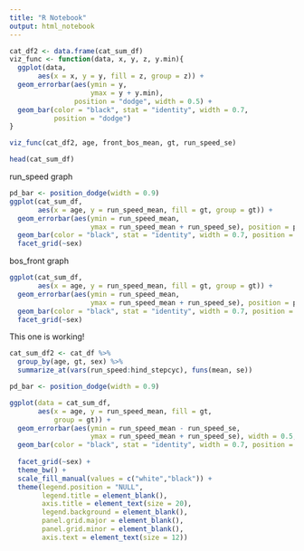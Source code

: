 ---
title: "R Notebook"
output: html_notebook
---




```{r, eval = F}
cat_df2 <- data.frame(cat_sum_df)
viz_func <- function(data, x, y, z, y.min){
  ggplot(data, 
       aes(x = x, y = y, fill = z, group = z)) + 
  geom_errorbar(aes(ymin = y, 
                    ymax = y + y.min), 
                position = "dodge", width = 0.5) +
  geom_bar(color = "black", stat = "identity", width = 0.7, 
           position = "dodge")
}

viz_func(cat_df2, age, front_bos_mean, gt, run_speed_se)
```



```{r}
head(cat_sum_df)
```







run_speed graph

```{r}
pd_bar <- position_dodge(width = 0.9)
ggplot(cat_sum_df, 
       aes(x = age, y = run_speed_mean, fill = gt, group = gt)) + 
  geom_errorbar(aes(ymin = run_speed_mean, 
                    ymax = run_speed_mean + run_speed_se), position = pd_bar, width = 0.5) +
  geom_bar(color = "black", stat = "identity", width = 0.7, position = pd_bar) +
  facet_grid(~sex)
```

bos_front graph

```{r}
ggplot(cat_sum_df, 
       aes(x = age, y = run_speed_mean, fill = gt, group = gt)) + 
  geom_errorbar(aes(ymin = run_speed_mean, 
                    ymax = run_speed_mean + run_speed_se), position = pd_bar, width = 0.5) +
  geom_bar(color = "black", stat = "identity", width = 0.7, position = pd_bar) +
  facet_grid(~sex)


```

This one is working!
```{r,eval = F}
cat_sum_df2 <- cat_df %>% 
  group_by(age, gt, sex) %>% 
  summarize_at(vars(run_speed:hind_stepcyc), funs(mean, se))
```

```{r}
pd_bar <- position_dodge(width = 0.9)

ggplot(data = cat_sum_df, 
       aes(x = age, y = run_speed_mean, fill = gt,  
           group = gt)) +
  geom_errorbar(aes(ymin = run_speed_mean - run_speed_se, 
                    ymax = run_speed_mean + run_speed_se), width = 0.5, position = pd_bar) +
  geom_bar(color = "black", stat = "identity", width = 0.7, position = pd_bar) +
  
  facet_grid(~sex) +
  theme_bw() +
  scale_fill_manual(values = c("white","black")) +
  theme(legend.position = "NULL",
        legend.title = element_blank(),
        axis.title = element_text(size = 20),
        legend.background = element_blank(),
        panel.grid.major = element_blank(), 
        panel.grid.minor = element_blank(),
        axis.text = element_text(size = 12))
```
